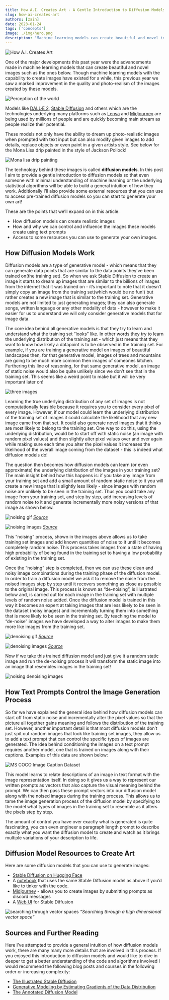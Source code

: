 ```yaml
---
title: How A.I. Creates Art - A Gentle Introduction to Diffusion Models
slug: how-ai-creates-art
authors: [zain]
date: 2023-01-24
tags: ['concepts']
image: ./img/hero.png
description: "Machine learning models can create beautiful and novel images. Learn how Diffusion Models work and how you could make use of them."
---
```

![How A.I. Creates Art](./img/hero.png)

<!-- truncate -->

One of the major developments this past year were the advancements made in machine learning models that can create beautiful and novel images such as the ones below. Though machine learning models with the capability to create images have existed for a while, this previous year we saw a marked improvement in the quality and photo-realism of the images created by these models.

![Perception of the world](./img/perception_of_the_world.jpg)

Models like [DALL·E 2](https://openai.com/product/dall-e-2), [Stable Diffusion](https://github.com/Stability-AI/stablediffusion) and others which are the technologies underlying many platforms such as [Lensa](https://prisma-ai.com/lensa) and [Midjourney](http://midjourney.com) are being used by millions of people and are quickly becoming main stream as people realize their potential.

These models not only have the ability to dream up photo-realistic images when prompted with text input but can also modify given images to add details, replace objects or even paint in a given artists style. See below for the Mona Lisa drip painted in the style of Jackson Pollock!

![Mona lisa drip painting](./img/the_mona_lisa_drip_painted.jpg)

The technology behind these images is called **diffusion models**. In this post I aim to provide a gentle introduction to diffusion models so that even someone with minimal understanding of machine learning or the underlying statistical algorithms will be able to build a general intuition of how they work. Additionally I’ll also provide some external resources that you can use to access pre-trained diffusion models so you can start to generate your own art!

These are the points that we’ll expand on in this article:

- How diffusion models can create realistic images
- How and why we can control and influence the images these models create using text prompts
- Access to some resources you can use to generate your own images.


## How Diffusion Models Work

Diffusion models are a type of generative model - which means that they can generate data points that are similar to the data points they’ve been trained on(the training set). So when we ask Stable Diffusion to create an image it starts to dream up images that are similar to the billions of images from the internet that it was trained on - it’s important to note that it doesn’t simply copy an image from the training set(which would be no fun!) but rather creates a new image that is similar to the training set. Generative models are not limited to just generating images; they can also generate songs, written language or any other modality of data - however to make it easier for us to understand we will only consider generative models that for image data.

The core idea behind all generative models is that they try to learn and understand what the training set “looks” like. In other words they try to learn the underlying distribution of the training set - which just means that they want to know how likely a datapoint is to be observed in the training set. For example, if you are training a generative model on images of beautiful landscapes then, for that generative model, images of trees and mountains are going to be much more common then images of someones kitchen. Furthering this line of reasoning, for that same generative model, an image of static noise would also be quite unlikely since we don’t see that in the training set. This seems like a weird point to make but it will be very important later on!

![three images](./img/three_images.png)

Learning the true underlying distribution of any set of images is not computationally feasible  because it requires you to consider every pixel of every image. However, if our model could learn the underlying distribution of the training set of images it could calculate the likelihood that any new image came from that set. It could also generate novel images that it thinks are most likely to belong to the training set. One way to do this, using the underlying distribution, would be to start off with static noise (an image with random pixel values) and then slightly alter pixel values over and over again while making sure each time you alter the pixel values it increases the likelihood of the overall image coming from the dataset - this is indeed what diffusion models do!

The question then becomes how diffusion models can learn (or even approximate) the underlying distribution of the images in your training set? The main insight behind how this happens is: if you take any image from your training set and add a small amount of random static noise to it you will create a new image that is slightly less likely - since images with random noise are unlikely to be seen in the training set. Thus you could take any image from your training set, and step by step, add increasing levels of random noise to it and generate incrementally more noisy versions of that image as shown below.

![noising gif](./img/noise.gif)
*[Source](https://yang-song.net/blog/2021/score/)*

![noising images](./img/noisingimage.png)
*[Source](https://huggingface.co/blog/annotated-diffusion)*

This “noising” process, shown in the images above allows us to take training set images and add known quantities of noise to it until it becomes completely random noise. This process takes images from a state of having high probability of being found in the training set to having a low probability of existing in the training set.

Once the “noising” step is completed, then we can use these clean and noisy image combinations during the training phase of the diffusion model. In order to train a diffusion model we ask it to remove the noise from the noised images step by step until it recovers something as close as possible to the original image. This process is known as “de-noising”, is illustrated below and, is carried out for each image in the training set with multiple levels of random noise added. Once the diffusion model is trained in this way it becomes an expert at taking images that are less likely to be seen in the dataset (noisy images) and incrementally turning them into something that is more likely to be seen in the training set. By teaching the model to “de-noise” images we have developed a way to alter images to make them more like images from the training set.

![denoising gif](./img/denoise.gif)
*[Source](https://yang-song.net/blog/2021/score/)*

![denoising images](./img/denoisingimage.png)
*[Source](https://huggingface.co/blog/annotated-diffusion)*

Now if we take this trained diffusion model and just give it a random static image and run the de-noising process it will transform the static image into an image that resembles images in the training set!

![noising denoising images](./img/noising_denoising.png)

## How Text Prompts Control the Image Generation Process

So far we have explained the general idea behind how diffusion models can start off from static noise and incrementally alter the pixel values so that the picture all together gains meaning and follows the distribution of the training set. However, another important detail is that most diffusion models don’t just spit out random images that look like training set images, they allow us to add a text prompt that can control the specific types of images are generated. The idea behind conditioning the images on a text prompt requires another model, one that is trained on images along with their captions. Examples of this data are shown below:

![MS COCO Image Caption Dataset](./img/mscoco.png)

This model learns to relate descriptions of an image in text format with the image representation itself. In doing so it gives us a way to represent our written prompts as vectors that also capture the visual meaning behind the prompt. We can then pass these prompt vectors into our diffusion model along with the noised images during the training process. This allows us to tame the image generation process of the diffusion model by specifying to the model what types of images in the training set to resemble as it alters the pixels step by step.

The amount of control you have over exactly what is generated is quite fascinating, you can even engineer a paragraph length prompt to describe exactly what you want the diffusion model to create and watch as it brings multiple variations of your description to life.

## Diffusion Model Resources to Create Art

Here are some diffusion models that you can use to generate images:

- [Stable Diffusion on Hugging Face](https://huggingface.co/CompVis/stable-diffusion-v1-4)
- A [notebook](https://colab.research.google.com/github/huggingface/notebooks/blob/main/diffusers/stable_diffusion.ipynb) that uses the same Stable Diffusion model as above if you’d like to tinker with the code.
- [Midjourney](https://midjourney.com/) - allows you to create images by submitting prompts as discord messages
- A [Web UI](https://github.com/AUTOMATIC1111/stable-diffusion-webui) for Stable Diffusion

![searching through vector spaces](./img/searching_through_multi_dimensional_vector_space.jpg)
*“Searching through a high dimensional vector space”*
## Sources and Further Reading

Here I’ve attempted to provide a general intuition of how diffusion models work, there are many many more details that are involved in this process. If you enjoyed this introduction to diffusion models and would like to dive in deeper to get a better understanding of the code and algorithms involved I would recommend the following blog posts and courses in the following order or increasing complexity:

- [The Illustrated Stable Diffusion](https://jalammar.github.io/illustrated-stable-diffusion/)
- [Generative Modeling by Estimating Gradients of the Data Distribution](https://yang-song.net/blog/2021/score/)
- [The Annotated Diffusion Model](https://huggingface.co/blog/annotated-diffusion)


<WhatNext />
